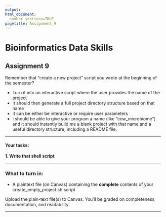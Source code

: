 ```yaml
---
output: 
html_document:
  number_sections=TRUE
pagetitle: Assignment_9
---
```

    
# **Bioinformatics Data Skills**
    
## Assignment 9

Remember that "create a new project" script you wrote at the beginning of the semester?

  + Turn it into an interactive script where the user provides the name of the project
  + It should then generate a full project directory structure based on that name
  + It can be either be interactive or require user parameters
  + I should be able to give your program a name (like "cow_microbiome") and it should instantly build me a blank project with that name and a useful directory structure, including a README file.

___

#### Your tasks:

**1. Write that shell script**

___

### **What to turn in:**

  - A plaintext file (on Canvas) containing the **complete** contents of your create_empty_project.sh script
  
Upload the plain-text file(s) to Canvas. You'll be graded on completeness, documentation, and readability.

___

<br/>